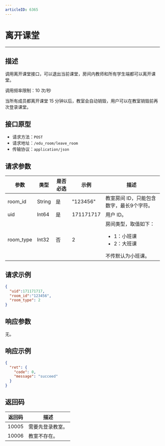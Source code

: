 ```yaml
---
articleID: 6365
---
```




# 离开课堂
---
## 描述

调用离开课堂接口，可以退出当前课堂，房间内教师和所有学生端都可以离开课堂。

调用频率限制：10 次/秒

<Note title="说明">


当所有成员都离开课堂 15 分钟以后，教室会自动销毁，用户可以在教室销毁前再次登录课堂。
</Note>



## 接口原型

* 请求方法：`POST`
* 请求地址：`/edu_room/leave_room`
* 传输协议：`application/json`



## 请求参数

| 参数    | 类型   | 是否必选 | 示例      | 描述       |
| ------- | ------ | -------- | --------- | ---------- |
| room_id | String | 是       | "123456"  | 教室房间 ID，只能包含数字，最长9个字符。 |
| uid     | Int64  | 是       | 171171717 | 用户 ID。     |
| room_type | Int32  | 否	| 2	    | 房间类型，取值如下： <ul><li>1：小班课</li><li>2：大班课</li></ul> 不传默认为小班课。 |


## 请求示例

```json
{
  "uid":171171717,
  "room_id":"123456",
  "room_type": 2
}
```



## 响应参数

无。



## 响应示例

```json
{
  "ret": {
    "code": 0,
    "message": "succeed"
  }
}
```



## 返回码

| 返回码 | 描述           |
| ------ | -------------- |
| 10005  | 需要先登录教室。 |
| 10006  | 教室不存在。     |
